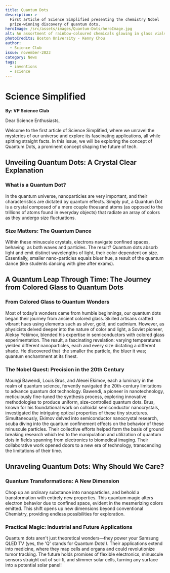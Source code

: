 ```yaml
---
title: Quantum Dots
description: >-
  First article of Science Simplified presenting the chemistry Nobel
  prize-winning discovery of quantum dots.
heroImage: /src/assets/images/Quantum-Dots/heroImage.jpg
alt: An assortment of rainbow-coloured chemicals glowing in glass vials.
photoCredits: Boston University - Kenny Chou
author:
  - Science Club
issue: november-2023
category: News
tags:
  - inventions
  - science
---
```


# Science Simplified

**By: VP Science Club**

Dear Science Enthusiasts,

Welcome to the first article of Science Simplified, where we unravel the mysteries of our universe and explore its fascinating applications, all while spitting straight facts. In this issue, we will be exploring the concept of Quantum Dots, a prominent concept shaping the future of tech.

## Unveiling Quantum Dots: A Crystal Clear Explanation

### What is a Quantum Dot?

In the quantum universe, nanoparticles are very important, and their characteristics are dictated by quantum effects. Simply put, a Quantum Dot is a crystal composed of a mere couple thousand atoms (as opposed to the trillions of atoms found in everyday objects) that radiate an array of colors as they undergo size fluctuations.

### Size Matters: The Quantum Dance

Within these minuscule crystals, electrons navigate confined spaces, behaving  as both waves and particles. The result? Quantum dots absorb light and emit distinct wavelengths of light, their color dependent on size. Essentially, smaller nano-particles equals bluer hue, a result of the quantum dance (like students dancing with glee after exams).

## A Quantum Leap Through Time: The Journey from Colored Glass to Quantum Dots

### From Colored Glass to Quantum Wonders

Most of today’s wonders came from humble beginnings, our quantum dots began their journey from ancient colored glass. Skilled artisans crafted vibrant hues using elements such as silver, gold, and cadmium. However, as physicists delved deeper into the nature of color and light, a Soviet pioneer, Aleksy Yekimov, blended his expertise in semiconductors with colored glass experimentation. The result, a fascinating revelation: varying temperatures yielded different nanoparticles, each and every size dictating a different shade. He discovered that  the smaller the particle, the bluer it was; quantum enchantment at its finest.

### The Nobel Quest: Precision in the 20th Century

Moungi Bawendi, Louis Brus, and Alexei Ekimov, each a luminary in the realm of quantum science, fervently navigated the 20th-century limitations to advance quantum dot technology. Bawendi, a pioneer in nanotechnology, meticulously fine-tuned the synthesis process, exploring innovative methodologies to produce uniform, size-controlled quantum dots. Brus, known for his foundational work on colloidal semiconductor nanocrystals, investigated the intriguing optical properties of these tiny structures. Simultaneously, Ekimov delved into semiconductor nanocrystal research, scuba diving into the quantum confinement effects on the behavior of these minuscule particles. Their collective efforts helped form the basis of ground breaking research which led to the manipulation and utilization of quantum dots in fields spanning from electronics to biomedical imaging. Their collaborative work opened doors to a new era of technology, transcending the limitations of their time.

## Unraveling Quantum Dots: Why Should We Care?

### Quantum Transformations: A New Dimension

Chop up an ordinary substance into nanoparticles, and behold a transformation with entirely new properties. This quantum magic alters electron behavior due to confined space, evident in the mesmerizing colors emitted. This shift opens up new dimensions beyond conventional Chemistry, providing endless possibilities for exploration.

### Practical Magic: Industrial and Future Applications

Quantum dots aren't just theoretical wonders—they power your Samsung QLED TV (yes, the 'Q' stands for Quantum Dots!). Their applications extend into medicine, where they map cells and organs and could revolutionize tumor tracking. The future holds promises of flexible electronics, minuscule sensors straight out of sci-fi, and slimmer solar cells, turning any surface into a potential solar panel!
